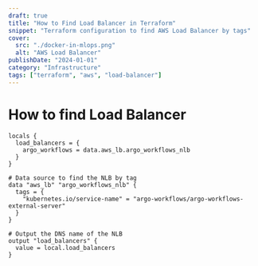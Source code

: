 ```yaml
---
draft: true
title: "How to Find Load Balancer in Terraform"
snippet: "Terraform configuration to find AWS Load Balancer by tags"
cover:
  src: "./docker-in-mlops.png"
  alt: "AWS Load Balancer"
publishDate: "2024-01-01"
category: "Infrastructure"
tags: ["terraform", "aws", "load-balancer"]
---
```


# How to find Load Balancer

```hcl
locals {
  load_balancers = {
    argo_workflows = data.aws_lb.argo_workflows_nlb
  }
}

# Data source to find the NLB by tag
data "aws_lb" "argo_workflows_nlb" {
  tags = {
    "kubernetes.io/service-name" = "argo-workflows/argo-workflows-external-server"
  }
}

# Output the DNS name of the NLB
output "load_balancers" {
  value = local.load_balancers
}
```
